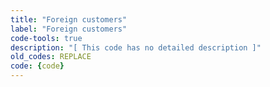 ```yaml
---
title: "Foreign customers"
label: "Foreign customers"
code-tools: true
description: "[ This code has no detailed description ]"
old_codes: REPLACE
code: {code}
---
```

